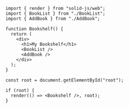 ```tsx
import { render } from "solid-js/web";
import { BookList } from "./BookList";
import { AddBook } from "./AddBook";

function Bookshelf() {
  return (
    <div>
      <h1>My Bookshelf</h1>
      <BookList />
      <AddBook />
    </div>
  );
}

const root = document.getElementById("root");

if (root) {
  render(() => <Bookshelf />, root);
}
```
